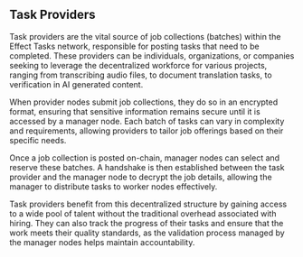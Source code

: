 
## Task Providers
Task providers are the vital source of job collections (batches) within the Effect Tasks network, responsible for posting tasks that need to be completed. These providers can be individuals, organizations, or companies seeking to leverage the decentralized workforce for various projects, ranging from transcribing audio files, to document translation tasks, to verification in AI generated content.

When provider nodes submit job collections, they do so in an encrypted format, ensuring that sensitive information remains secure until it is accessed by a manager node. Each batch of tasks can vary in complexity and requirements, allowing providers to tailor job offerings based on their specific needs.

Once a job collection is posted on-chain, manager nodes can select and reserve these batches. A handshake is then established between the task provider and the manager node to decrypt the job details, allowing the manager to distribute tasks to worker nodes effectively.

Task providers benefit from this decentralized structure by gaining access to a wide pool of talent without the traditional overhead associated with hiring. They can also track the progress of their tasks and ensure that the work meets their quality standards, as the validation process managed by the manager nodes helps maintain accountability.
